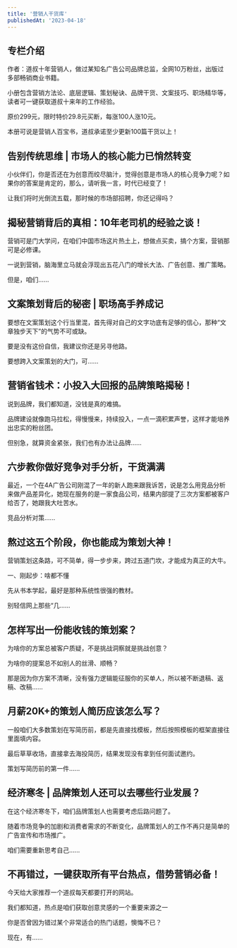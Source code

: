 ```yaml
---
title: '营销人干货库'
publishedAt: '2023-04-18'
---
```


## 专栏介绍

作者：道叔十年营销人，做过某知名广告公司品牌总监，全网10万粉丝，出版过多部畅销商业书籍。  
  
小册包含营销方法论、底层逻辑、策划秘诀、品牌干货、文案技巧、职场精华等，读者可一键获取道叔十来年的工作经验。  
  
原价299元，限时特价29.8元买断，每涨100人涨10元。  
  
本册可说是营销人百宝书，道叔承诺至少更新100篇干货以上！

## 告别传统思维 | 市场人的核心能力已悄然转变
小伙伴们，你是否还在为创意而绞尽脑汁，觉得创意是市场人的核心竞争力呢？如果你的答案是肯定的，那么，请听我一言，时代已经变了！

让我们将时光倒流五载，那时候的市场部招聘，你还记得吗？

## 揭秘营销背后的真相：10年老司机的经验之谈！
营销可是门大学问，在咱们中国市场这片热土上，想做点买卖，搞个方案，营销那可是必修课。

一说到营销，脑海里立马就会浮现出五花八门的增长大法、广告创意、推广策略。

但是，咱们......

## 文案策划背后的秘密 | 职场高手养成记
要想在文案策划这个行当里混，首先得对自己的文字功底有足够的信心，那种“文章独步天下”的气势不可或缺。

要是没有这份自信，我建议你还是另寻他路。

要想跨入文案策划的大门，可......

## 营销省钱术：小投入大回报的品牌策略揭秘！
说到品牌，我们都知道，没钱是真的难搞。

品牌建设就像跑马拉松，得慢慢来，持续投入，一点一滴积累声誉，这样才能培养出忠实的粉丝团。

但别急，就算资金紧张，我们也有办法让品牌......

## 六步教你做好竞争对手分析，干货满满
最近，一个在4A广告公司刚混了一年的新人跑来跟我诉苦，说是怎么用竞品分析来做产品差异化，她现在服务的是一家食品公司，结果内部提了三次方案都被客户给否了，她跟我大吐苦水。

竞品分析对策......

## 熬过这五个阶段，你也能成为策划大神！
营销策划这条路，可不简单，得一步步来，跨过五道门坎，才能成为真正的大牛。

一、刚起步：啥都不懂

先从书本学起，最好是那种系统性很强的教材。

别轻信网上那些“几......

## 怎样写出一份能收钱的策划案？
为啥你的方案总被客户质疑，不是挑战洞察就是挑战创意？

为啥你的提案总不如别人的丝滑、顺畅？

那是因为你方案不清晰，没有强力逻辑能征服你的买单人，所以被不断退稿、返稿、改稿......

## 月薪20K+的策划人简历应该怎么写？
一般咱们大多数策划在写简历前，都是先直接找模板，然后按照模板的框架直接往里面填内容。

最后草草收场，直接拿去海投简历，结果发现没有拿到任何面试邀约。

策划写简历前的第一件......

## 经济寒冬 | 品牌策划人还可以去哪些行业发展？
在这个经济寒冬下，咱们品牌策划人也需要考虑后路问题了。

随着市场竞争的加剧和消费者需求的不断变化，品牌策划人的工作不再只是简单的广告宣传和市场推广。

咱们需要重新思考自己......

## 不再错过，一键获取所有平台热点，借势营销必备！
今天给大家推荐一个道叔每天都要打开的网站。

我们都知道，热点是咱们获取创意灵感的一个重要来源之一

你是否曾因为错过某个非常适合的热门话题，懊悔不已？

现在，有......


